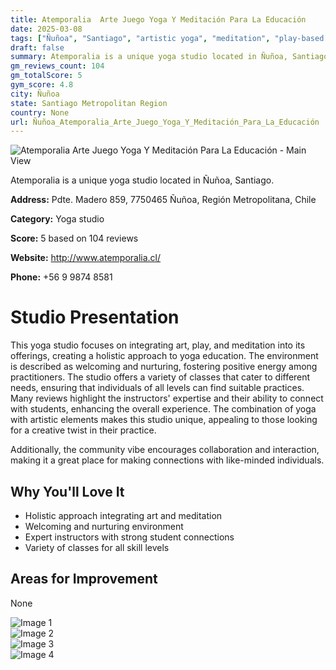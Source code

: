 ```yaml
---
title: Atemporalia  Arte Juego Yoga Y Meditación Para La Educación
date: 2025-03-08
tags: ["Ñuñoa", "Santiago", "artistic yoga", "meditation", "play-based yoga", "welcoming", "community-focused", "Ñuñoa"]  
draft: false
summary: Atemporalia is a unique yoga studio located in Ñuñoa, Santiago.
gm_reviews_count: 104
gm_totalScore: 5
gym_score: 4.8
city: Ñuñoa
state: Santiago Metropolitan Region
country: None
url: Ñuñoa_Atemporalia_Arte_Juego_Yoga_Y_Meditación_Para_La_Educación
---
```


<div className="aspect-[16/9] relative my-8">
  <img 
    src="https://lh5.googleusercontent.com/p/AF1QipNaOxie-Yq-9Ff7YP0g9E21kMgP31A54VVEEKnO=w1920-h1080-k-no"
    alt="Atemporalia  Arte Juego Yoga Y Meditación Para La Educación - Main View"
    className="object-cover absolute inset-0 w-full h-full rounded-lg"
  />
</div>

Atemporalia is a unique yoga studio located in Ñuñoa, Santiago.

**Address:** Pdte. Madero 859, 7750465 Ñuñoa, Región Metropolitana, Chile

**Category:** Yoga studio

**Score:** 5 based on 104 reviews

**Website:** http://www.atemporalia.cl/

**Phone:** +56 9 9874 8581

# Studio Presentation

This yoga studio focuses on integrating art, play, and meditation into its offerings, creating a holistic approach to yoga education. The environment is described as welcoming and nurturing, fostering positive energy among practitioners. The studio offers a variety of classes that cater to different needs, ensuring that individuals of all levels can find suitable practices. Many reviews highlight the instructors' expertise and their ability to connect with students, enhancing the overall experience. The combination of yoga with artistic elements makes this studio unique, appealing to those looking for a creative twist in their practice.

Additionally, the community vibe encourages collaboration and interaction, making it a great place for making connections with like-minded individuals.

## Why You'll Love It

- Holistic approach integrating art and meditation
- Welcoming and nurturing environment
- Expert instructors with strong student connections
- Variety of classes for all skill levels

## Areas for Improvement

None

<div className="grid grid-cols-1 xl:grid-cols-2 gap-4 my-8">
<div className="aspect-[4/3] relative"><img src="https://lh3.googleusercontent.com/p/AF1QipNFJhKT1Dzo3_hy3uLjM_EBxU9YmfRXIdwFKLUY=w1920-h1080-k-no" alt="Image 1" className="object-cover absolute inset-0 w-full h-full rounded-lg" /></div>
<div className="aspect-[4/3] relative"><img src="https://lh5.googleusercontent.com/p/AF1QipPhbXXYUK4DjMj-7HO9113rGp1D1LFLPgGEGHq9=w1920-h1080-k-no" alt="Image 2" className="object-cover absolute inset-0 w-full h-full rounded-lg" /></div>
<div className="aspect-[4/3] relative"><img src="https://lh5.googleusercontent.com/p/AF1QipNsBnZ4Jc5o7Ewof2C1nwqhA2F4qIrD-qrDwDxk=w1920-h1080-k-no" alt="Image 3" className="object-cover absolute inset-0 w-full h-full rounded-lg" /></div>
<div className="aspect-[4/3] relative"><img src="https://lh5.googleusercontent.com/p/AF1QipNt7eKMV1IZRW7BbSoP2x4MLnxGkvIMz0dx1hn5=w1920-h1080-k-no" alt="Image 4" className="object-cover absolute inset-0 w-full h-full rounded-lg" /></div>
</div>